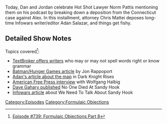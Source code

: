 {{DEFAULTSORT:
    #_EPISODE_0739:Formulaic Objections Part 8
}}{{Episode
    | title           = Formulaic Objections Part 8
    | caption         = [https://knowledgefight.libsyn.com/739-formulaic-objections-part-8 Listen to this episode on Libsyn]
    | episodeNumber   = 739
    | length          = 03:00:33
    | airDate         = October 21, 2022
    | episodeType     = [[:Category:Formulaic Objections|Formulaic Objections]]
    | appearance      = [[Chris Mattei]], [[Adan Salazar]], [[Melissa Melton]], [[Norm Pattis]], [[Wolfgang Halbig]], [[John Rappaport]], [[John Brown]], [[Paul Joseph Watson]]
    | previousEpisode = [[738: Taking a Powder With Chowder]]
    | nextEpisode     = [[740: August 13, 2003]]
}}

{{Stub}}

Today, Dan and Jordan celebrate Hot Shot Lawyer Norm Pattis mentioning them on his podcast by breaking down a deposition from the Connecticut case against Alex. In this installment, attorney Chris Mattei deposes long-time Infowars writer/editor Adan Salazar, and things get fishy.

==Detailed Show Notes==

Topics covered<ref>[https://knowledgefight.com/research/2022/10/21/episode-739-formulaic-objections-part-8 Episode #739: Formulaic Objections Part 8]</ref>:

*[https://www.textbroker.com TextBroker offers writers] who may or may not spell words right or know grammar
*[http://www.robertscottbell.com/rappoport-reports/two-movies-two-mass-murders-by-jon-rappoport/ Batman/Hunger Games article] by Jon Rappoport
*[https://web.archive.org/web/20131022220523/https://www.infowars.com/confirmed-section-of-gotham-renamed-sandy-hook-in-latest-dark-knight-release/ Adan's article about the map] in Dark Knight Rises
*[https://americanfreepress.net/afp-podcast-school-safety-expert-threatened-for-questioning-sandy-hook/ American Free Press interview] with Wolfgang Halbig
*[https://splinternews.com/a-publisher-apologized-for-running-a-sandy-hook-hoax-bo-1836351184 Dave Gahary published] No One Died At Sandy Hook
*[https://archives.infowars.com/video-we-need-to-talk-about-sandy-hook/ Infowars article] about We Need To Talk About Sandy Hook

[[Category:Episodes]]
[[Category:Formulaic Objections]]

